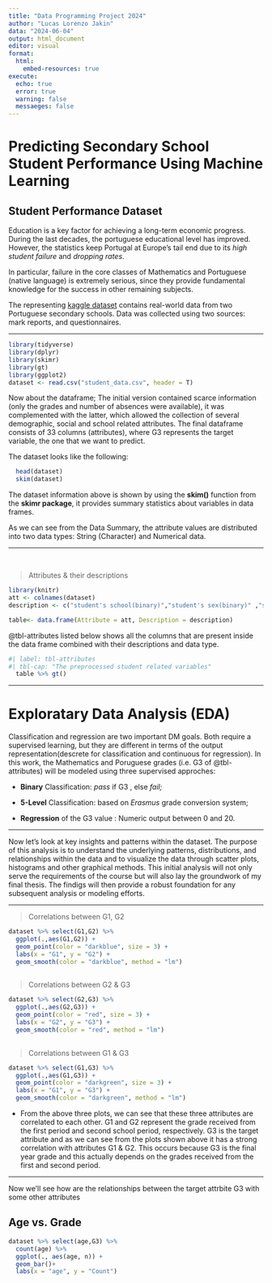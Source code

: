```yaml
---
title: "Data Programming Project 2024"
author: "Lucas Lorenzo Jakin"
data: "2024-06-04"
output: html_document
editor: visual
format: 
  html: 
    embed-resources: true
execute: 
  echo: true
  error: true
  warning: false
  messaeges: false
---
```


# Predicting Secondary School Student Performance Using Machine Learning

## Student Performance Dataset

Education is a key factor for achieving a long-term economic progress. During the last decades, the portuguese educational level has improved. However, the statistics keep Portugal at Europe's tail end due to its *high student failure* and *dropping rates*.

In particular, failure in the core classes of Mathematics and Portuguese (native language) is extremely serious, since they provide fundamental knowledge for the success in other remaining subjects.

The representing [kaggle dataset](https://www.kaggle.com/datasets/devansodariya/student-performance-data/data) contains real-world data from two Portuguese secondary schools. Data was collected using two sources: mark reports, and questionnaires.

------------------------------------------------------------------------

```r
library(tidyverse)
library(dplyr)
library(skimr)
library(gt)
library(ggplot2)
dataset <- read.csv("student_data.csv", header = T)
```

Now about the dataframe; The initial version contained scarce information (only the grades and number of absences were available), it was complemented with the latter, which allowed the collection of several demographic, social and school related attributes. The final dataframe consists of 33 columns (attributes), where G3 represents the target variable, the one that we want to predict.

The dataset looks like the following:

```r
  head(dataset)
  skim(dataset)
```

The dataset information above is shown by using the **skim()** function from the **skimr package**, it provides summary statistics about variables in data frames.

As we can see from the Data Summary, the attribute values are distributed into two data types: String (Character) and Numerical data.

------------------------------------------------------------------------

\

> Attributes & their descriptions

```r
library(knitr)
att <- colnames(dataset)
description <- c("student's school(binary)","student's sex(binary)" ,"student's age(Num)","home address","family size(binary)" ,"parent's cohabition status(binary)","mother's education(Num)","father's education(Num)","mother's job(nominal)","father's job(nominal)","reason to choose school(nominal)","student's guardian(nominal)","travel time (Num)","weekly study time(Num)","past class failures(Num)","extra school support(binary)","family educational support(binary)","extra paid classes(binary)","extra-curricular activities(binary)","attended nursery school(binary)","wants to take higher education(binary)","internet access(binary)","romantic relationship(binary)","quality of family relationship(Num)","free time(Num)","going out w/ friends(Num)","workday alcohol consumption(Num)","weekend alcohol consumption(Num)","health status(Num)","absences (Num)","first period grade(Num)","second period grade(Num)","final grade(Num)")

table<- data.frame(Attribute = att, Description = description)


```

@tbl-attributes listed below shows all the columns that are present inside the data frame combined with their descriptions and data type.

```r
#| label: tbl-attributes
#| tbl-cap: "The preprocessed student related variables"
  table %>% gt()

```

------------------------------------------------------------------------

# Exploratary Data Analysis (EDA)

Classification and regression are two important DM goals. Both require a supervised learning, but they are different in terms of the output representation(descrete for classification and continuous for regression). In this work, the Mathematics and Poruguese grades (i.e. G3 of @tbl-attributes) will be modeled using three supervised approches:

-   **Binary** Classification: *pass* if G3 \geq 10, else *fail;*

-   **5-Level** Classification: based on *Erasmus* grade conversion system;

-   **Regression** of the G3 value : Numeric output between 0 and 20.

------------------------------------------------------------------------

Now let's look at key insights and patterns within the dataset. The purpose of this analysis is to understand the underlying patterns, distributions, and relationships within the data and to visualize the data through scatter plots, histograms and other graphical methods.
This initial analysis will not only serve the requirements of the course but will also lay the groundwork of my final thesis. The findigs will then provide a robust foundation for any subsequent analysis or modeling efforts.


***

> Correlations between G1, G2

```r
dataset %>% select(G1,G2) %>% 
  ggplot(.,aes(G1,G2)) +
  geom_point(color = "darkblue", size = 3) +
  labs(x = "G1", y = "G2") +
  geom_smooth(color = "darkblue", method = "lm")
  
```


    
> Correlations between G2 & G3

```r
dataset %>% select(G2,G3) %>% 
  ggplot(.,aes(G2,G3)) +
  geom_point(color = "red", size = 3) +
  labs(x = "G2", y = "G3") +
  geom_smooth(color = "red", method = "lm")
  
```


> Correlations between G1 & G3

```r
dataset %>% select(G1,G3) %>% 
  ggplot(.,aes(G1,G3)) +
  geom_point(color = "darkgreen", size = 3) +
  labs(x = "G1", y = "G3") +
  geom_smooth(color = "darkgreen", method = "lm")
```

-    From the above three plots, we can see that these three attributes are correlated to each other. G1 and G2 represent the grade received from the first period and second school period, respectively. G3 is the target attribute and as we can see from the plots shown above it has a strong correlation with attributes G1 & G2. This occurs because G3 is the final year grade and this actually depends on the grades received from the first and second period. 


***

Now we'll see how are the relationships between the target attrbite G3 with some other attributes

## Age vs. Grade

```r
dataset %>% select(age,G3) %>%
  count(age) %>%
  ggplot(., aes(age, n)) +
  geom_bar()+
  labs(x = "age", y = "Count")

```
